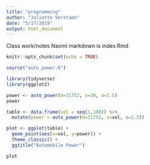 ```yaml
---
title: "programming"
author: "Juliette Verstaen"
date: "5/17/2019"
output: html_document
---
```


Class work/notes
Naomi markdown is index.Rmd

```r
knitr::opts_chunk$set(echo = TRUE)
```

```r

source("auto_power.R")

library(tidyverse)
library(ggplot2)
```

```r

power <- auto_power(m=31752, v=30, a=2.5)
power

```

```r

table <- data.frame(vel = seq(1,100)) %>%
  mutate(power = auto_power(m=31752, v=vel, a=2.5))

plot <- ggplot(table) +
  geom_point(aes(x=vel, y=power)) +
  theme_classic() +
  ggtitle("Automobile Power")

plot

```






